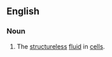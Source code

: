 ==English==

===Noun===
{{en-noun}}

# {{microbiology}} The [[structureless]] [[fluid]] in [[cells]].